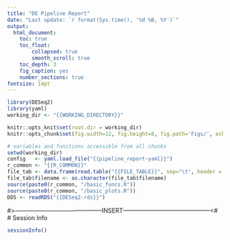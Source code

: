 ```yaml
---
title: "DE Pipeline Report"
date: "Last update: `r format(Sys.time(), '%d %B, %Y')`"
output:
  html_document:
    toc: true
    toc_float:
        collapsed: true
        smooth_scroll: true
    toc_depth: 3
    fig_caption: yes
    number_sections: true
fontsize: 14pt
---
```


<!---
- Compile from command-line
Rscript -e "rmarkdown::render('report.Rmd', c('html_document'), clean=FALSE)"
-->

```r
library(DESeq2)
library(yaml)
working_dir <- "{{WORKING_DIRECTORY}}"

knitr::opts_knit$set(root.dir = working_dir)
knitr::opts_chunk$set(fig.width=12, fig.height=8, fig.path='Figs/', echo=F, warning=T, message=F)

# variables and functions accessible from all chunks
setwd(working_dir)
config   <- yaml.load_file("{{pipeline_report-yaml}}")
r_common <- "{{R_COMMON}}"
file_tab <- data.frame(read.table("{{FILE_TABLE}}", sep="\t", header = TRUE))
file_tab$filename <- as.character(file_tab$filename)
source(paste0(r_common, "/basic_funcs.R"))
source(paste0(r_common, "/basic_plots.R"))
DDS <- readRDS("{{DESeq2-rds}}")
```

#>--------------------------------------------INSERT--------------------------------------------<#
# Session Info

```r
sessionInfo()
```

